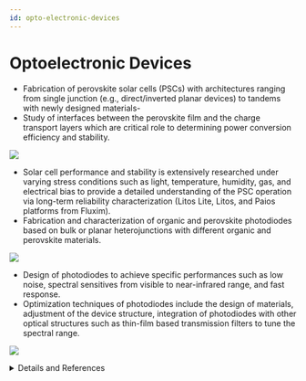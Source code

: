 ```yaml
---
id: opto-electronic-devices
---
```



# Optoelectronic Devices

- Fabrication of perovskite solar cells (PSCs) with architectures ranging from single junction (e.g., direct/inverted planar devices) to tandems with newly designed materials- 
- Study of interfaces between the perovskite film and the charge transport layers which are critical role to determining power conversion efficiency and stability.

![](../../static/img/research/opto-1.png#research-img)

- Solar cell performance and stability is extensively researched under varying stress conditions such as light, temperature, humidity, gas, and electrical bias to provide a detailed understanding of the PSC operation via long-term reliability characterization (Litos Lite, Litos, and Paios platforms from Fluxim).
- Fabrication and characterization of organic and perovskite photodiodes based on bulk or planar heterojunctions with different organic and perovskite materials.

![](../../static/img/research/opto-2.jpg#research-img)

- Design of photodiodes to achieve specific performances such as low noise, spectral sensitives from visible to near-infrared range, and fast response.
- Optimization techniques of photodiodes include the design of materials, adjustment of the device structure, integration of photodiodes with other optical structures such as thin-film based transmission filters to tune the spectral range.

![](../../static/img/research/opto-3.png#research-img)

<details>
<summary>Details and References</summary>

Group Members: [Sakshi](../People/Graduate%20Students/sakshi), [Sanggyun](../People/Graduate%20Students/sanggyun), [Jingwei](../People/Graduate%20Students/jingwei), [Kunal](../People/Post%20Doctoral%20Researchers/kunal), [Carlo](../People/Research%20Scientists/carlo)

<h3>Perovskite Solar Cell</h3>

Hybrid organic-inorganic perovskite solar cells (PSCs) are one of the most promising technologies for solar energy harvesting. They are produced using low-cost materials and fabrication techniques such as low-temperature solution and vapor-based processing. PSCs have achieved power conversion efficiencies (PCEs) above 25%, which are competitive with traditional inorganic solar cells. The high efficiency of PSCs is due to their excellent light absorption, low recombination rates, and long carrier lifetimes. Perovskite materials offer high structural and compositional tunability, allowing optimization of their optical and electronic properties to improve the efficiency and stability of PSCs.  Our research focuses on the development of deposition routes for perovskite semiconductors, study thin film crystallization and construct efficient solar cells with a focus on material composition and interfaces.
Despite these advantages, long-term stability remains to be one of critical challenges toward PSC commercialization. In EML, we explore strategies to enhancing the stability of PSCs, including composition engineering of perovskite (e.g., methylammonium-free lead halide perovskites [1], interface engineering (e.g., PEAI & OABr passivation [2]), and charge transport modification (e.g., vapor phase infiltration [3]). 
1. [Energy & Environmental Science 14, 6638-6654 (2021).](https://pubs.rsc.org/en/content/articlelanding/2021/ee/d1ee02691g)
2. [Advanced Materials 34, 2204726 (2022). Rising Stars](https://onlinelibrary.wiley.com/doi/abs/10.1002/adma.202204726)
3. [ACS Energy Letters 8, 844-852 (2023).](https://pubs.acs.org/doi/full/10.1021/acsenergylett.2c02272)

<h3>Perovskite Photodetector</h3>

By virtue of inherent material properties, hybrid organic-inorganic perovskite photodiodes are also good candidates for a variety of applications including wearable electronics, image sensors and machine vision with the promise for roll-to-roll, large-area and high throughput manufacturing. The performance of current state-of-art perovskite photodiodes is competitive to that of commercial silicon photodiodes in all metrics except for long-term stability. Our research focuses on the development of perovskite photodiodes with specific performances based on the design of perovskite semiconductors, optimization of device structure and integration of photodiodes with different optical structures such as filters.
</details>